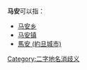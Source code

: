 '''马安'''可以指：
* [[马安乡|马安乡]]
* [[马安镇|马安镇]]
* [[馬安_(約旦城市)|馬安 (約旦城市)]]

{{disambig}}

[[Category:二字地名消歧义|Category:二字地名消歧义]]